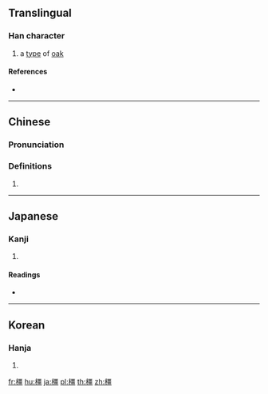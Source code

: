 ==Translingual==

===Han character===
{{Han char|rn=75|rad=木|as=13|sn=17|four=41916|canj=DMWM|ids=⿰木畺}}

# a [[type]] of [[oak]] {{gloss|{{taxlink|Quercus glauca|species|noshow=1}}}}

====References====
* {{Han ref|kx=0555.360|dkj=15629|dj=0945.210|hdz=21300.010|uh=6A7F|ud=27263|bh=ED45|bd=60741}}

----

==Chinese==
{{zh-forms}}

===Pronunciation===
{{zh-pron
|m=jiāng
|c=goeng1
|mn=kiong
|mc=y
|oc=y
|ma=
|cat=pn
}}

===Definitions===
# {{rfdef|lang=zh}}

----

==Japanese==

===Kanji===
{{ja-kanji|grade=|rs=木13}}

# {{defn|lang=ja|sort=木13}}

====Readings====
* {{ja-readings|on=[[きょう]] (kyō)|kun=[[え]] (e), [[かし]] (kashi)}}

----

==Korean==

===Hanja===
{{ko-hanja|hangeul=[[강]]|eumhun=|rv=gang|mr=kang|y=kang}}

# {{defn|lang=ko|sort=木13}}

[[fr:橿]]
[[hu:橿]]
[[ja:橿]]
[[pl:橿]]
[[th:橿]]
[[zh:橿]]
